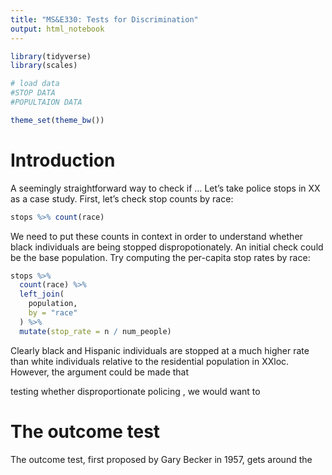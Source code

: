 ```yaml
---
title: "MS&E330: Tests for Discrimination"
output: html_notebook
---
```


```r
library(tidyverse)
library(scales)

# load data
#STOP DATA
#POPULTAION DATA

theme_set(theme_bw())
```

# Introduction

A seemingly straightforward way to check if ... Let's take police stops in XX
as a case study. First, let's check stop counts by race:

```r
stops %>% count(race)
```

We need to put these counts in context in order to understand whether black
individuals are being stopped dispropotionately. An initial check could be
the base population. Try computing the per-capita stop rates by race:

```r
stops %>% 
  count(race) %>% 
  left_join(
    population,
    by = "race"
  ) %>% 
  mutate(stop_rate = n / num_people)
```

Clearly black and Hispanic individuals are stopped at a much higher rate than
white individuals relative to the residential population in XXloc. However, the
argument could be made that 

testing whether disproportionate policing , we would want to 

# The outcome test

The outcome test, first proposed by Gary Becker in 1957, gets around the 